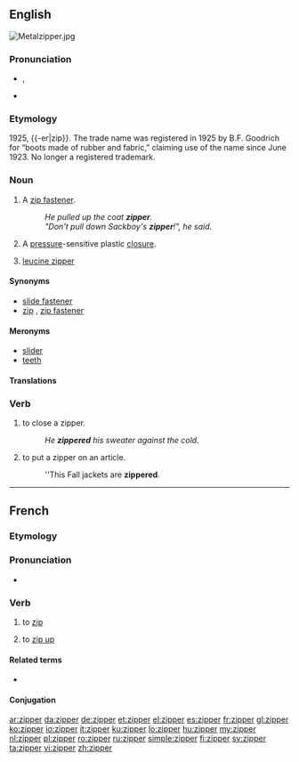 ==English==
[[File:Metalzipper.jpg|thumb|right]]
{{wikipedia}}

===Pronunciation===
* {{a|US}} {{enPR|zĭʹpər}}, {{IPA|/ˈzɪpɚ/}}
* {{rhymes|ɪpə(r)}}

===Etymology===
1925, {{-er|zip}}. The trade name was registered in 1925 by B.F. Goodrich for “boots made of rubber and fabric,” claiming use of the name since June 1923. No longer a registered trademark.

===Noun===
{{en-noun}}

# {{context|chiefly|US|Australia|lang=en}} A [[zip fastener]].
#: ''He pulled up the coat '''zipper'''.''
#: ''"Don't pull down Sackboy's '''zipper'''!", he said.''
# A [[pressure]]-sensitive plastic [[closure]].
# {{context|biochemistry|lang=en}} [[leucine zipper]]

====Synonyms====
* [[slide fastener]]
* [[zip]] {{qualifier|British}}, [[zip fastener]] {{qualifier|British}}

====Meronyms====
* [[slider]]
* [[teeth]]

====Translations====
{{trans-see|zip fastener}}

===Verb===
{{en-verb}}

# to close a zipper.
#: ''He '''zippered''' his sweater against the cold''.
# to put a zipper on an article.
#: ''This Fall jackets are '''zippered'''.

----

==French==

===Etymology===
{{etyl|en|fr}} {{term|zip|to zip|lang=en}}

===Pronunciation===
* {{IPA|/zipe/|lang=fr}}

===Verb===
{{fr-verb}}

# {{context|computing|lang=fr}} to [[zip]]
# {{context|Quebec|lang=fr}} to [[zip up]] {{gloss|close using a zip}}

====Related terms====
* {{l|fr|dézipper}}

====Conjugation====
{{fr-conj-er|zipp|avoir}}

[[ar:zipper]]
[[da:zipper]]
[[de:zipper]]
[[et:zipper]]
[[el:zipper]]
[[es:zipper]]
[[fr:zipper]]
[[gl:zipper]]
[[ko:zipper]]
[[io:zipper]]
[[it:zipper]]
[[ku:zipper]]
[[lo:zipper]]
[[hu:zipper]]
[[my:zipper]]
[[nl:zipper]]
[[pl:zipper]]
[[ro:zipper]]
[[ru:zipper]]
[[simple:zipper]]
[[fi:zipper]]
[[sv:zipper]]
[[ta:zipper]]
[[vi:zipper]]
[[zh:zipper]]